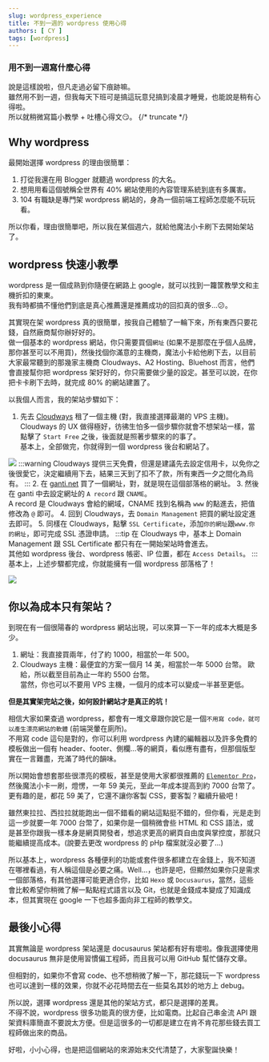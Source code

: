 ```yaml
---
slug: wordpress_experience
title: 不到一週的 wordpress 使用心得
authors: [ CY ]
tags: [wordpress]
---
```

### 用不到一週寫什麼心得
說是這樣說啦，但凡走過必留下痕跡嘛。  
雖然用不到一週，但我每天下班可是搞這玩意兒搞到凌晨才睡覺，也能說是稍有心得啦。  
所以就稍微寫篇小教學 + 吐槽心得文:smirk:。
{/* truncate */}
## Why wordpress
最開始選擇 wordpress 的理由很簡單：
1. 打從我還在用 Blogger 就聽過 wordpress 的大名。
2. 想用用看這個號稱全世界有 40% 網站使用的內容管理系統到底有多厲害。
3. 104 有職缺是專門架 wordpress 網站的，身為一個前端工程師怎麼能不玩玩看。

所以你看，理由很簡單吧，所以我在某個週六，就給他魔法小卡刷下去開始架站了。

## wordpress 快速小教學
wordpress 是一個成熟到你隨便在網路上 google，就可以找到一籮筐教學文和主機折扣的東東。  
我有時都搞不懂他們到底是真心推薦還是推薦成功的回扣真的很多...:confused:。

其實現在架 wordpress 真的很簡單，按我自己體驗了一輪下來，所有東西只要花錢，自然廠商幫你辦好好的。  
做一個基本的 wordpress 網站，你只需要買個`網址` (如果不是那麼在乎個人品牌，那你甚至可以不用買)，然後找個你滿意的主機商，魔法小卡給他刷下去，以目前大家最常聽到的那幾家主機商 Cloudways、A2 Hosting、Bluehost 而言，他們會直接幫你把 wordpress 架好好的，你只需要做少量的設定。甚至可以說，在你把卡卡刷下去時，就完成 80% 的網站建置了。

以我個人而言，我的架站步驟如下：
1. 先去 [Cloudways](https://www.cloudways.com/en/?id=681130) 租了一個主機 (對，我直接選擇最潮的 VPS 主機)。  
Cloudways 的 UX 做得極好，彷彿生怕多一個步驟你就會不想架站一樣，當點擊了 `Start Free` 之後，後面就是照著步驟來的的事了。  
基本上，全部做完，你就得到一個 wordpress 後台和網站了。

![](./assets/cloudways.png)
:::warning
Cloudways 提供三天免費，但還是建議先去設定信用卡，以免你之後很愛它，決定繼續用下去，結果三天到了扣不了款，所有東西一夕之間化為烏有。
:::
2. 在 [ganti.net](https://www.gandi.net/zh-Hant) 買了一個網址，對，就是現在這個部落格的網址。
3. 然後在 ganti 中去設定網址的 `A record` 跟 `CNAME`。  
A record 是 Cloudways 會給的網域，CNAME 找到名稱為 `www` 的點進去，把值修改為 `@` 即可。
4. 回到 Cloudways，去 `Domain Management` 把買的網址設定進去即可。
5. 同樣在 Cloudways，點擊 `SSL Certificate`，添加`你的網址`跟`www.你的網址`，即可完成 SSL 憑證申請。
:::tip
在 Cloudways 中，基本上 Domain Management 跟 SSL Certificate 都只有在一開始架站時會進去。  
其他如 wordpress 後台、wordpress 帳密、IP 位置，都在 `Access Details`。
:::
基本上，上述步驟都完成，你就能擁有一個 wordpress 部落格了！

![](./assets/wordpress.png)

## 你以為成本只有架站？
到現在有一個很陽春的 wordpress 網站出現，可以來算一下一年的成本大概是多少。  
1. 網址：我直接買兩年，付了約 1000，相當於一年 500。
2. Cloudways 主機：最便宜的方案一個月 14 美，相當於一年 5000 台幣。
歐給，所以截至目前為止一年約 5500 台幣。  
當然，你也可以不要用 VPS 主機，一個月的成本可以變成一半甚至更低。

**但是其實架完站之後，如何設計網站才是真正的坑！**

相信大家如果查過 wordpress，都會有一堆文章跟你說它是一個`不用寫 code，就可以產生漂亮網站的軟體` (前端哭暈在廁所)。  
不用寫 code 這句是對的，你可以利用 wordpress 內建的編輯器以及許多免費的模板做出一個有 header、footer、側欄...等的網頁，看似應有盡有，但那個版型實在一言難盡，充滿了時代的韻味。

所以開始會想套那些很漂亮的模板，甚至是使用大家都很推薦的 [`Elementor Pro`](https://elementor.com/)，然後魔法小卡一刷，燈愣，一年 59 美元，至此一年成本提高到約 7000 台幣了。更有趣的是，都花 59 美了，它還不讓你客製 CSS，要客製？繼續升級吧！

雖然東拉拉、西拉拉就能跑出一個不錯看的網站這點挺不錯的，但你看，光是走到這一步就要一年 7000 台幣了，如果你是一個稍微會些 HTML 和 CSS 語法，或是甚至你跟我一樣本身是網頁開發者，想追求更高的網頁自由度與掌控度，那就只能繼續提高成本。(說要去更改 wordpress 的 pHp 檔案就沒必要了...)

所以基本上，wordpress 各種便利的功能或套件很多都建立在金錢上，我不知道在哪裡看過，有人稱這個是必要之痛。Well...，也許是吧，但顯然如果你只是需求一個部落格，有其他選擇可能更適合你，比如 `Hexo` 或 `Docusaurus`，當然，這些會比較希望你稍微了解一點點程式語言以及 Git，也就是金錢成本變成了知識成本，但其實現在 google 一下也超多面向非工程師的教學文。

## 最後小心得
其實無論是 wordpress 架站還是 docusaurus 架站都有好有壞啦。像我選擇使用 docusaurus 無非是使用習慣偏工程師，而且我可以用 GitHub 幫忙儲存文章。

但相對的，如果你不會寫 code、也不想稍微了解一下，那花錢玩一下 wordpress 也可以達到一樣的效果，你就不必花時間去在一些莫名其妙的地方上 debug。

所以說，選擇 wordpress 還是其他的架站方式，都只是選擇的差異。  
不得不說，wordpress 很多功能真的很方便，比如電商。比起自己串金流 API 跟架資料庫簡直不要說太方便。但是這很多的一切都是建立在肯不肯花那些錢去買工程師做出來的商品。

好啦，小小心得，也是把這個網站的來源始末交代清楚了，大家聖誕快樂！